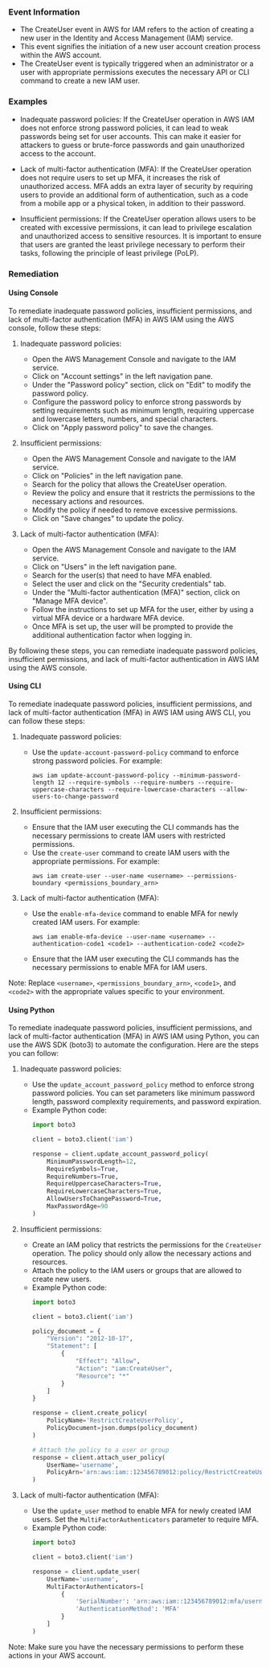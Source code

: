 
### Event Information

- The CreateUser event in AWS for IAM refers to the action of creating a new user in the Identity and Access Management (IAM) service.
- This event signifies the initiation of a new user account creation process within the AWS account.
- The CreateUser event is typically triggered when an administrator or a user with appropriate permissions executes the necessary API or CLI command to create a new IAM user.


### Examples

- Inadequate password policies: If the CreateUser operation in AWS IAM does not enforce strong password policies, it can lead to weak passwords being set for user accounts. This can make it easier for attackers to guess or brute-force passwords and gain unauthorized access to the account.

- Lack of multi-factor authentication (MFA): If the CreateUser operation does not require users to set up MFA, it increases the risk of unauthorized access. MFA adds an extra layer of security by requiring users to provide an additional form of authentication, such as a code from a mobile app or a physical token, in addition to their password.

- Insufficient permissions: If the CreateUser operation allows users to be created with excessive permissions, it can lead to privilege escalation and unauthorized access to sensitive resources. It is important to ensure that users are granted the least privilege necessary to perform their tasks, following the principle of least privilege (PoLP).

### Remediation

#### Using Console

To remediate inadequate password policies, insufficient permissions, and lack of multi-factor authentication (MFA) in AWS IAM using the AWS console, follow these steps:

1. Inadequate password policies:
   - Open the AWS Management Console and navigate to the IAM service.
   - Click on "Account settings" in the left navigation pane.
   - Under the "Password policy" section, click on "Edit" to modify the password policy.
   - Configure the password policy to enforce strong passwords by setting requirements such as minimum length, requiring uppercase and lowercase letters, numbers, and special characters.
   - Click on "Apply password policy" to save the changes.

2. Insufficient permissions:
   - Open the AWS Management Console and navigate to the IAM service.
   - Click on "Policies" in the left navigation pane.
   - Search for the policy that allows the CreateUser operation.
   - Review the policy and ensure that it restricts the permissions to the necessary actions and resources.
   - Modify the policy if needed to remove excessive permissions.
   - Click on "Save changes" to update the policy.

3. Lack of multi-factor authentication (MFA):
   - Open the AWS Management Console and navigate to the IAM service.
   - Click on "Users" in the left navigation pane.
   - Search for the user(s) that need to have MFA enabled.
   - Select the user and click on the "Security credentials" tab.
   - Under the "Multi-factor authentication (MFA)" section, click on "Manage MFA device".
   - Follow the instructions to set up MFA for the user, either by using a virtual MFA device or a hardware MFA device.
   - Once MFA is set up, the user will be prompted to provide the additional authentication factor when logging in.

By following these steps, you can remediate inadequate password policies, insufficient permissions, and lack of multi-factor authentication in AWS IAM using the AWS console.

#### Using CLI

To remediate inadequate password policies, insufficient permissions, and lack of multi-factor authentication (MFA) in AWS IAM using AWS CLI, you can follow these steps:

1. Inadequate password policies:
   - Use the `update-account-password-policy` command to enforce strong password policies. For example:
     ```
     aws iam update-account-password-policy --minimum-password-length 12 --require-symbols --require-numbers --require-uppercase-characters --require-lowercase-characters --allow-users-to-change-password
     ```

2. Insufficient permissions:
   - Ensure that the IAM user executing the CLI commands has the necessary permissions to create IAM users with restricted permissions.
   - Use the `create-user` command to create IAM users with the appropriate permissions. For example:
     ```
     aws iam create-user --user-name <username> --permissions-boundary <permissions_boundary_arn>
     ```

3. Lack of multi-factor authentication (MFA):
   - Use the `enable-mfa-device` command to enable MFA for newly created IAM users. For example:
     ```
     aws iam enable-mfa-device --user-name <username> --authentication-code1 <code1> --authentication-code2 <code2>
     ```
   - Ensure that the IAM user executing the CLI commands has the necessary permissions to enable MFA for IAM users.

Note: Replace `<username>`, `<permissions_boundary_arn>`, `<code1>`, and `<code2>` with the appropriate values specific to your environment.

#### Using Python

To remediate inadequate password policies, insufficient permissions, and lack of multi-factor authentication (MFA) in AWS IAM using Python, you can use the AWS SDK (boto3) to automate the configuration. Here are the steps you can follow:

1. Inadequate password policies:
   - Use the `update_account_password_policy` method to enforce strong password policies. You can set parameters like minimum password length, password complexity requirements, and password expiration.
   - Example Python code:
     ```python
     import boto3

     client = boto3.client('iam')

     response = client.update_account_password_policy(
         MinimumPasswordLength=12,
         RequireSymbols=True,
         RequireNumbers=True,
         RequireUppercaseCharacters=True,
         RequireLowercaseCharacters=True,
         AllowUsersToChangePassword=True,
         MaxPasswordAge=90
     )
     ```

2. Insufficient permissions:
   - Create an IAM policy that restricts the permissions for the `CreateUser` operation. The policy should only allow the necessary actions and resources.
   - Attach the policy to the IAM users or groups that are allowed to create new users.
   - Example Python code:
     ```python
     import boto3

     client = boto3.client('iam')

     policy_document = {
         "Version": "2012-10-17",
         "Statement": [
             {
                 "Effect": "Allow",
                 "Action": "iam:CreateUser",
                 "Resource": "*"
             }
         ]
     }

     response = client.create_policy(
         PolicyName='RestrictCreateUserPolicy',
         PolicyDocument=json.dumps(policy_document)
     )

     # Attach the policy to a user or group
     response = client.attach_user_policy(
         UserName='username',
         PolicyArn='arn:aws:iam::123456789012:policy/RestrictCreateUserPolicy'
     )
     ```

3. Lack of multi-factor authentication (MFA):
   - Use the `update_user` method to enable MFA for newly created IAM users. Set the `MultiFactorAuthenticators` parameter to require MFA.
   - Example Python code:
     ```python
     import boto3

     client = boto3.client('iam')

     response = client.update_user(
         UserName='username',
         MultiFactorAuthenticators=[
             {
                 'SerialNumber': 'arn:aws:iam::123456789012:mfa/username',
                 'AuthenticationMethod': 'MFA'
             }
         ]
     )
     ```

Note: Make sure you have the necessary permissions to perform these actions in your AWS account.

